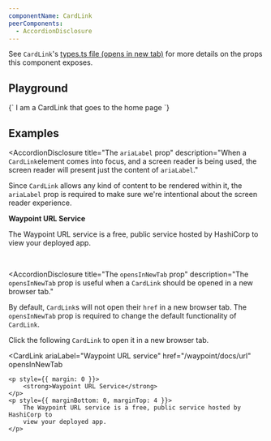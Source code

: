 ```yaml
---
componentName: CardLink
peerComponents:
  - AccordionDisclosure
---
```


See `CardLink`'s <a href="https://github.com/hashicorp/dev-portal/blob/main/src/components/card-link/types.ts" target="_blank" rel="noreferrer noopener">types.ts file (opens in new tab)</a> for more details on the props this component exposes.

## Playground

<LiveComponent>
{`
<CardLink ariaLabel="I am a CardLink that goes to the home page" href="/">
  I am a CardLink that goes to the home page
</CardLink>
`}
</LiveComponent>

## Examples

<AccordionDisclosure
  title="The `ariaLabel` prop"
  description="When a `CardLink`element comes into focus, and a screen reader is being used, the screen reader will present just the content of `ariaLabel`."
>

Since `CardLink` allows any kind of content to be rendered within it, the `ariaLabel` prop is required to make sure we're intentional about the screen reader experience.

<CardLink ariaLabel="Waypoint URL Service" href="/waypoint/docs/url">
	<p style={{ margin: 0 }}>
		<strong>Waypoint URL Service</strong>
	</p>
	<p style={{ marginBottom: 0, marginTop: 4 }}>
		The Waypoint URL service is a free, public service hosted by HashiCorp to
		view your deployed app.
	</p>
</CardLink>

</AccordionDisclosure>

<br />

<AccordionDisclosure
  title="The `opensInNewTab` prop"
  description="The `opensInNewTab` prop is useful when a `CardLink` should be opened in a new browser tab."
>

By default, `CardLink`s will not open their `href` in a new browser tab. The `opensInNewTab` prop is required to change the default functionality of `CardLink`.

Click the following `CardLink` to open it in a new browser tab.

<CardLink
	ariaLabel="Waypoint URL service"
	href="/waypoint/docs/url"
	opensInNewTab
>
	<p style={{ margin: 0 }}>
		<strong>Waypoint URL Service</strong>
	</p>
	<p style={{ marginBottom: 0, marginTop: 4 }}>
		The Waypoint URL service is a free, public service hosted by HashiCorp to
		view your deployed app.
	</p>
</CardLink>

</AccordionDisclosure>
